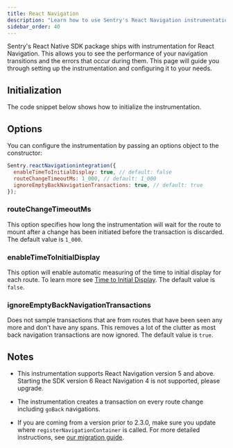 ```yaml
---
title: React Navigation
description: "Learn how to use Sentry's React Navigation instrumentation."
sidebar_order: 40
---
```


Sentry's React Native SDK package ships with instrumentation for React Navigation. This allows you to see the performance of your navigation transitions and the errors that occur during them. This page will guide you through setting up the instrumentation and configuring it to your needs.

## Initialization

The code snippet below shows how to initialize the instrumentation.

<Include name="react-native-react-navigation-setup.mdx" />

## Options

You can configure the instrumentation by passing an options object to the constructor:

```javascript
Sentry.reactNavigationintegration({
  enableTimeToInitialDisplay: true, // default: false
  routeChangeTimeoutMs: 1_000, // default: 1_000
  ignoreEmptyBackNavigationTransactions: true, // default: true
});
```

### routeChangeTimeoutMs

This option specifies how long the instrumentation will wait for the route to mount after a change has been initiated before the transaction is discarded. The default value is `1_000`.

### enableTimeToInitialDisplay

This option will enable automatic measuring of the time to initial display for each route. To learn more see [Time to Initial Display](/platforms/react-native/tracing/instrumentation/time-to-display). The default value is `false`.

### ignoreEmptyBackNavigationTransactions

Does not sample transactions that are from routes that have been seen any more and don't have any spans. This removes a lot of the clutter as most back navigation transactions are now ignored. The default value is `true`.

## Notes

- This instrumentation supports React Navigation version 5 and above. Starting the SDK version 6 React Navigation 4 is not supported, please upgrade.

- The instrumentation creates a transaction on every route change including `goBack` navigations.

- If you are coming from a version prior to 2.3.0, make sure you update where `registerNavigationContainer` is called. For more detailed instructions, see [our migration guide](/platforms/react-native/migration/#react-navigation-instrumentation-from-230).

